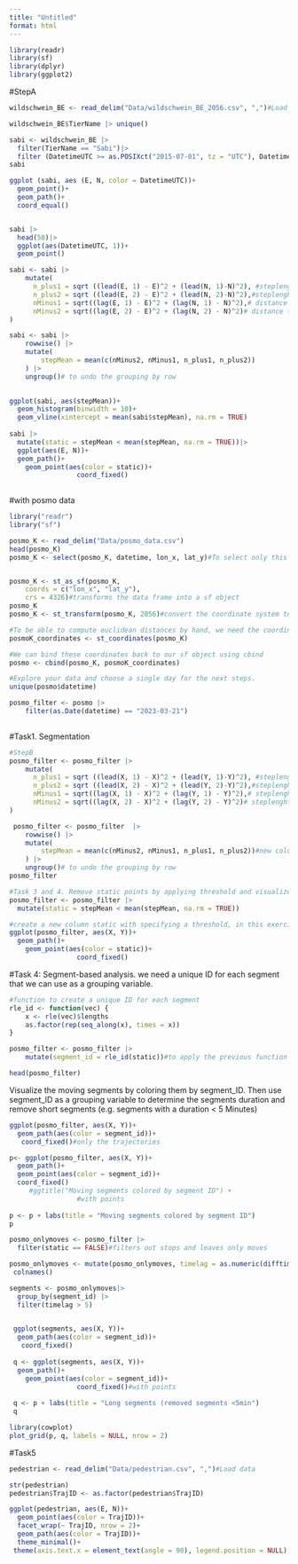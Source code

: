 ```yaml
---
title: "Untitled"
format: html
---
```


```r
library(readr)
library(sf)
library(dplyr)
library(ggplot2)
```
#StepA
```r
wildschwein_BE <- read_delim("Data/wildschwein_BE_2056.csv", ",")#Load data

wildschwein_BE$TierName |> unique()

sabi <- wildschwein_BE |>
  filter(TierName == "Sabi")|>
  filter (DatetimeUTC >= as.POSIXct("2015-07-01", tz = "UTC"), DatetimeUTC <as.POSIXct("2015-07-03", tz = "UTC"))
sabi

ggplot (sabi, aes (E, N, color = DatetimeUTC))+
  geom_point()+
  geom_path()+
  coord_equal()


sabi |>
  head(50)|>
  ggplot(aes(DatetimeUTC, 1))+
  geom_point()

sabi <- sabi |>
    mutate(
      n_plus1 = sqrt ((lead(E, 1) - E)^2 + (lead(N, 1)-N)^2), #steplenght 1
      n_plus2 = sqrt ((lead(E, 2) - E)^2 + (lead(N, 2)-N)^2),#steplenght2 forward
      nMinus1 = sqrt((lag(E, 1) - E)^2 + (lag(N, 1) - N)^2),# distance to pos -15 minutes
      nMinus2 = sqrt((lag(E, 2) - E)^2 + (lag(N, 2) - N)^2)# distance to pos -30 minutes
)

sabi <- sabi |>
    rowwise() |>
    mutate(
        stepMean = mean(c(nMinus2, nMinus1, n_plus1, n_plus2))
    ) |>
    ungroup()# to undo the grouping by row
   

ggplot(sabi, aes(stepMean))+
  geom_histogram(binwidth = 10)+
  geom_vline(xintercept = mean(sabi$stepMean), na.rm = TRUE)
  
sabi |> 
  mutate(static = stepMean < mean(stepMean, na.rm = TRUE))|>
  ggplot(aes(E, N))+
  geom_path()+
    geom_point(aes(color = static))+
                 coord_fixed()
    
```
#with posmo data


```r
library("readr")
library("sf")

posmo_K <- read_delim("Data/posmo_data.csv")
head(posmo_K)
posmo_K <- select(posmo_K, datetime, lon_x, lat_y)#To select only this three columns in the dataframe


posmo_K <- st_as_sf(posmo_K,
    coords = c("lon_x", "lat_y"),
    crs = 4326)#transforms the data frame into a sf object
posmo_K
posmo_K <- st_transform(posmo_K, 2056)#convert the coordinate system to CH1903+ LV95: EPSG:2056

#To be able to compute euclidean distances by hand, we need the coordinates stored in separate columns. The function st_coordinates extracts the coordinates from our sf object. 
posmoK_coordinates <- st_coordinates(posmo_K)

#We can bind these coordinates back to our sf object using cbind
posmo <- cbind(posmo_K, posmoK_coordinates)

#Explore your data and choose a single day for the next steps.
unique(posmo$datetime)

posmo_filter <- posmo |>
    filter(as.Date(datetime) == "2023-03-21")
 
```
#Task1. Segmentation

```r
#StepB
posmo_filter <- posmo_filter |>
    mutate(
      n_plus1 = sqrt ((lead(X, 1) - X)^2 + (lead(Y, 1)-Y)^2), #steplenght 1
      n_plus2 = sqrt ((lead(X, 2) - X)^2 + (lead(Y, 2)-Y)^2),#steplenght2 forward
      nMinus1 = sqrt((lag(X, 1) - X)^2 + (lag(Y, 1) - Y)^2),# steplenght 1 backward
      nMinus2 = sqrt((lag(X, 2) - X)^2 + (lag(Y, 2) - Y)^2)# steplenght 2 backward
)

 posmo_filter <- posmo_filter  |>
    rowwise() |>
    mutate(
        stepMean = mean(c(nMinus2, nMinus1, n_plus1, n_plus2))#new column with the average step-lenght among the 4 measures
    ) |>
    ungroup()# to undo the grouping by row
posmo_filter

#Task 3 and 4. Remove static points by applying threshold and visualize the segmented trajectories
posmo_filter <- posmo_filter |> 
  mutate(static = stepMean < mean(stepMean, na.rm = TRUE))

#create a new column static with specifying a threshold, in this exercise, we use the mean of all stepMean values.
ggplot(posmo_filter, aes(X, Y))+
  geom_path()+
    geom_point(aes(color = static))+
                 coord_fixed()

```

#Task 4: Segment-based analysis. we need a unique ID for each segment that we can use as a grouping variable.
```r
#function to create a unique ID for each segment
rle_id <- function(vec) {
    x <- rle(vec)$lengths
    as.factor(rep(seq_along(x), times = x))
}

posmo_filter <- posmo_filter |>
    mutate(segment_id = rle_id(static))#to apply the previous function with the posmo_filter data set and add a new column called segment_id to assign unique IDs to sub-trajectories 

head(posmo_filter)

```
Visualize the moving segments by coloring them by segment_ID. Then use segment_ID as a grouping variable to determine the segments duration and remove short segments (e.g. segments with a duration < 5 Minutes)
```r
ggplot(posmo_filter, aes(X, Y))+
  geom_path(aes(color = segment_id))+
   coord_fixed()#only the trajectories

p<- ggplot(posmo_filter, aes(X, Y))+
  geom_path()+
  geom_point(aes(color = segment_id))+
  coord_fixed()
     #ggtitle("Moving segments colored by segment ID") +
                 #with points 
    
p <- p + labs(title = "Moving segments colored by segment ID") 
p
```
 
 
```r
posmo_onlymoves <- posmo_filter |>   
  filter(static == FALSE)#filters out stops and leaves only moves

posmo_onlymoves <- mutate(posmo_onlymoves, timelag = as.numeric(difftime(lead(datetime), datetime)))#add a new column with the time lag per sub trajectory
 colnames()

segments <- posmo_onlymoves|>
  group_by(segment_id) |> 
  filter(timelag > 5)

 
 ggplot(segments, aes(X, Y))+
  geom_path(aes(color = segment_id))+
   coord_fixed()
 
 q <- ggplot(segments, aes(X, Y))+
  geom_path()+
    geom_point(aes(color = segment_id))+
                 coord_fixed()#with points
 
 q <- p + labs(title = "Long segments (removed segments <5min")
 q
```
```r
library(cowplot)
plot_grid(p, q, labels = NULL, nrow = 2)
```
 
#Task5

```r
pedestrian <- read_delim("Data/pedestrian.csv", ",")#Load data

str(pedestrian)
pedestrian$TrajID <- as.factor(pedestrian$TrajID)

ggplot(pedestrian, aes(E, N))+
  geom_point(aes(color = TrajID))+
  facet_wrap(~ TrajID, nrow = 2)+
  geom_path(aes(color = TrajID))+
  theme_minimal()+
 theme(axis.text.x = element_text(angle = 90), legend.position = NULL)

```




